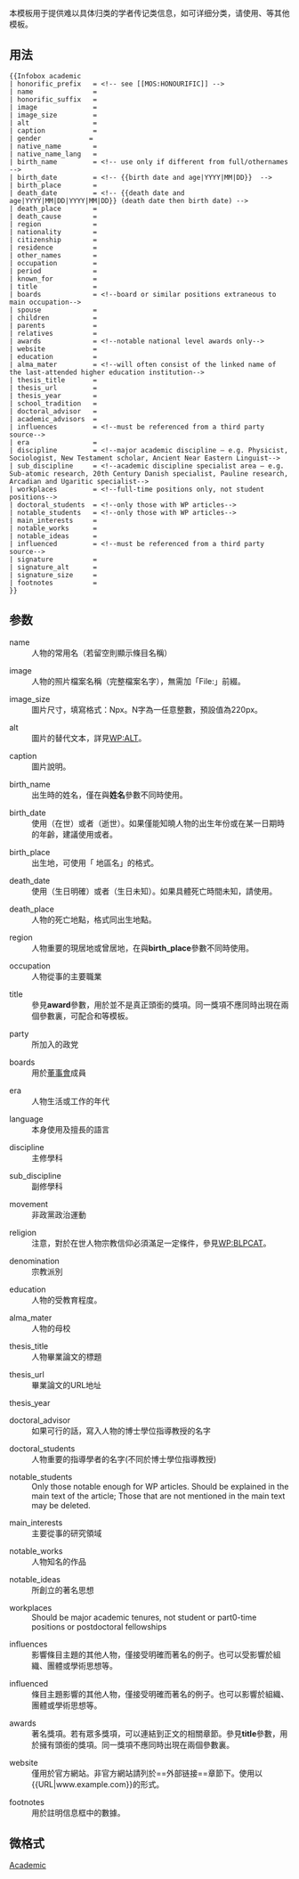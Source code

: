 <IncludeOnly><!-- 在這裡加入模板的保護標識 --></IncludeOnly>
<!-- 在本行下編輯模板說明 -->
{{documentation subpage}}
{{Uses infobox person}}
本模板用于提供难以具体归类的学者传记类信息，如可详细分类，请使用{{tl|Infobox scientist}}、{{tl|Infobox philosopher}}等其他模板。
{{Parameter names example
| honorific_prefix
| name
| honorific_suffix
| image <!-- image_name -->
| image_size <!-- imagesize -->
| alt
| caption
| native_name <!-- fullname -->
| native_name_lang
| birth_name
| birth_date
| birth_place
| death_date
| death_place
| death_cause
| nationality
| citizenship
| residence
| other_names <!-- othernames -->
| occupation <!-- titles -->
| period
| known_for
| title
| boards
| spouse
| children
| parents
| relatives
| awards
| website
| education
| alma_mater
| thesis_title
| thesis_url
| thesis_year
| school_tradition
| doctoral_advisor
| academic_advisors
| influences
| era
| discipline
| sub_discipline
| workplaces <!-- work_institutions, work_institution -->
| doctoral_students
| notable_students
| main_interests
| notable_works <!-- notableworks, major_works -->
| notable_ideas <!-- principal_ideas -->
| influenced
| signature
| signature_size
| signature_alt <!-- signature alt -->
| footnotes
}}

== 用法 ==
<pre style="overflow:auto; white-space:pre;">
{{Infobox academic
| honorific_prefix   = <!-- see [[MOS:HONOURIFIC]] -->
| name               = 
| honorific_suffix   = 
| image              = 
| image_size         = 
| alt                = 
| caption            = 
| gender            = 
| native_name        = 
| native_name_lang   = 
| birth_name         = <!-- use only if different from full/othernames -->
| birth_date         = <!-- {{birth date and age|YYYY|MM|DD}}  -->
| birth_place        = 
| death_date         = <!-- {{death date and age|YYYY|MM|DD|YYYY|MM|DD}} (death date then birth date) -->
| death_place        = 
| death_cause        = 
| region             = 
| nationality        = 
| citizenship        = 
| residence          = 
| other_names        = 
| occupation         = 
| period             = 
| known_for          = 
| title              = 
| boards             = <!--board or similar positions extraneous to main occupation-->
| spouse             = 
| children           = 
| parents            =
| relatives          =
| awards             = <!--notable national level awards only-->
| website            = 
| education          = 
| alma_mater         = <!--will often consist of the linked name of the last-attended higher education institution-->
| thesis_title       = 
| thesis_url         = 
| thesis_year        = 
| school_tradition   = 
| doctoral_advisor   = 
| academic_advisors  = 
| influences         = <!--must be referenced from a third party source-->
| era                = 
| discipline         = <!--major academic discipline – e.g. Physicist, Sociologist, New Testament scholar, Ancient Near Eastern Linguist-->
| sub_discipline     = <!--academic discipline specialist area – e.g. Sub-atomic research, 20th Century Danish specialist, Pauline research, Arcadian and Ugaritic specialist-->
| workplaces         = <!--full-time positions only, not student positions-->
| doctoral_students  = <!--only those with WP articles-->
| notable_students   = <!--only those with WP articles-->
| main_interests     = 
| notable_works      = 
| notable_ideas      = 
| influenced         = <!--must be referenced from a third party source-->
| signature          = 
| signature_alt      = 
| signature_size     = 
| footnotes          = 
}}
</pre>

== 参数 ==
; name
: 人物的常用名（若留空則顯示條目名稱）

; image
: 人物的照片檔案名稱（完整檔案名字），無需加「File:」前綴。

; image_size
: 圖片尺寸，填寫格式：Npx。N字為一任意整數，預設值為220px。

; alt
: 圖片的替代文本，詳見[[WP:ALT]]。

; caption
: 圖片說明。

; birth_name
: 出生時的姓名，僅在與'''姓名'''參數不同時使用。

; birth_date
: 使用{{tl|birth date and age}}（在世）或者{{tl|birth date}}（逝世）。如果僅能知曉人物的出生年份或在某一日期時的年齡，建議使用{{tl|birth year and age}}或者{{tl|birth based on age as of date}}。

; birth_place
: 出生地，可使用「{{tlc|國家地區模板}} 地區名」的格式。

; death_date
: 使用{{tl|death date and age}}（生日明確）或者{{tl|death date}}（生日未知）。如果具體死亡時間未知，請使用{{tl|death year and age}}。

; death_place
: 人物的死亡地點，格式同出生地點。

; region
:  人物重要的現居地或曾居地，在與'''birth_place'''參數不同時使用。 

; occupation
: 人物從事的主要職業

; title
: 參見'''award'''參數，用於並不是真正頭銜的獎項。同一獎項不應同時出現在兩個參數裏，可配合{{tl|Infobox People CAS}}和{{tl|Infobox People Sinica}}等模板。

; party
: 所加入的政党

; boards 
: 用於[[董事會]]成員

; era
: 人物生活或工作的年代

; language 
: 本身使用及擅長的語言

; discipline        
: 主修學科

; sub_discipline 
: 副修學科

; movement
: 非政黨政治運動

; religion        
: 注意，對於在世人物宗教信仰必須滿足一定條件，參見[[WP:BLPCAT]]。

; denomination
: 宗教派別

; education
: 人物的受教育程度。

; alma_mater 
: 人物的母校

; thesis_title     
: 人物畢業論文的標題

; thesis_url    
: 畢業論文的URL地址
 
; thesis_year   

; doctoral_advisor   
: 如果可行的話，寫入人物的博士學位指導教授的名字

; doctoral_students 
: 人物重要的指導學者的名字(不同於博士學位指導教授)

; notable_students 
: Only those notable enough for WP articles.  Should be explained in the main text of the article; Those that are not mentioned in the main text may be deleted.

; main_interests  
: 主要從事的研究領域

; notable_works  
: 人物知名的作品

; notable_ideas
: 所創立的著名思想

; workplaces
: Should be major academic tenures, not student or part0-time positions or postdoctoral fellowships 

; influences
: 影響條目主題的其他人物，僅接受明確而著名的例子。也可以受影響於組織、團體或學術思想等。

; influenced
: 條目主題影響的其他人物，僅接受明確而著名的例子。也可以影響於組織、團體或學術思想等。

; awards  
: 著名獎項。若有眾多獎項，可以連結到正文的相關章節。參見'''title'''參數，用於擁有頭銜的獎項。同一獎項不應同時出現在兩個參數裏。

; website      
: 僅用於官方網站。非官方網站請列於<nowiki>==外部链接==</nowiki>章節下。使用{{tl|URL}}以<nowiki>{{URL|www.example.com}}</nowiki>的形式。

; footnotes 
: 用於註明信息框中的數據。

== 微格式 ==
{{UF-hcard-person}}

<includeonly>
[[Category:人物信息框模板|Academic]]
</includeonly>